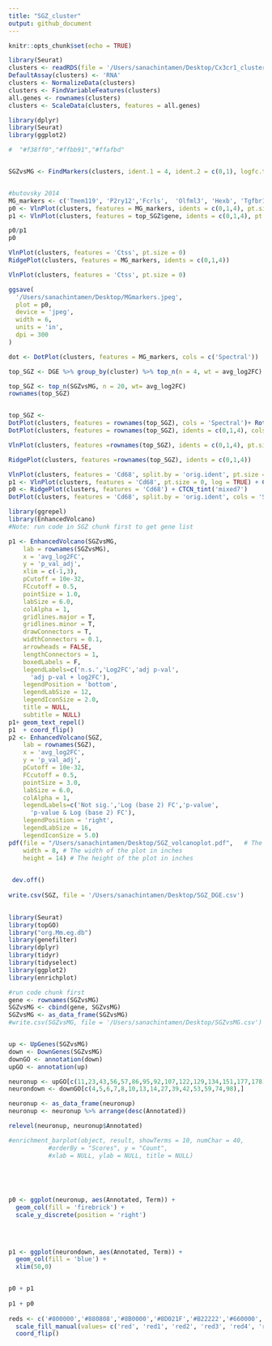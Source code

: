 ```yaml
---
title: "SGZ_cluster"
output: github_document
---
```




```r
knitr::opts_chunk$set(echo = TRUE)
```



```r
library(Seurat)
clusters <- readRDS(file = '/Users/sanachintamen/Desktop/Cx3cr1_clusters.Rds', refhook = NULL)
DefaultAssay(clusters) <- 'RNA'
clusters <- NormalizeData(clusters)
clusters <- FindVariableFeatures(clusters)
all.genes <- rownames(clusters)
clusters <- ScaleData(clusters, features = all.genes)
```




```r
library(dplyr)
library(Seurat)
library(ggplot2)

#  "#f38ff0","#ffbb91","#ffafbd"


SGZvsMG <- FindMarkers(clusters, ident.1 = 4, ident.2 = c(0,1), logfc.threshold = 0.25)


#butovsky 2014
MG_markers <- c('Tmem119', 'P2ry12','Fcrls',  'Olfml3', 'Hexb', 'Tgfbr1', 'Gpr34', 'Sall1', 'Mertk', 'P2ry13', 'Csf1r', 'pros1', 'Gas6','C1qa', 'C1qb','Cd34')
p0 <- VlnPlot(clusters, features = MG_markers, idents = c(0,1,4), pt.size = 0, ncol = 5, cols = c("#f38ff0","#ffbb91","#ffafbd"))
p1 <- VlnPlot(clusters, features = top_SGZ$gene, idents = c(0,1,4), pt.size = 0, ncol = 5)

p0/p1
p0

VlnPlot(clusters, features = 'Ctss', pt.size = 0)
RidgePlot(clusters, features = MG_markers, idents = c(0,1,4))

VlnPlot(clusters, features = 'Ctss', pt.size = 0)

ggsave(
  '/Users/sanachintamen/Desktop/MGmarkers.jpeg',
  plot = p0,
  device = 'jpeg',
  width = 6,
  units = 'in',
  dpi = 300
)

dot <- DotPlot(clusters, features = MG_markers, cols = c('Spectral'))

top_SGZ <- DGE %>% group_by(cluster) %>% top_n(n = 4, wt = avg_log2FC)

top_SGZ <- top_n(SGZvsMG, n = 20, wt= avg_log2FC)
rownames(top_SGZ)


top_SGZ <- 
DotPlot(clusters, features = rownames(top_SGZ), cols = 'Spectral')+ RotatedAxis() + labs(y="Cluster ID", x = "Gene")
DotPlot(clusters, features = rownames(top_SGZ), idents = c(0,1,4), cols = 'Spectral')+ RotatedAxis() + labs(y="Cluster ID", x = "Gene")

VlnPlot(clusters, features =rownames(top_SGZ), idents = c(0,1,4), pt.size = 0)

RidgePlot(clusters, features =rownames(top_SGZ), idents = c(0,1,4))

VlnPlot(clusters, features = 'Cd68', split.by = 'orig.ident', pt.size = 0)
p1 <- VlnPlot(clusters, features = 'Cd68', pt.size = 0, log = TRUE) + CTCN_tint('mixed7') + NoLegend()
p0 <- RidgePlot(clusters, features = 'Cd68') + CTCN_tint('mixed7')
DotPlot(clusters, features = 'Cd68', split.by = 'orig.ident', cols = 'Spectral')

```

```r
library(ggrepel)
library(EnhancedVolcano)
#Note: run code in SGZ chunk first to get gene list

p1 <- EnhancedVolcano(SGZvsMG,
    lab = rownames(SGZvsMG),
    x = 'avg_log2FC',
    y = 'p_val_adj',
    xlim = c(-1,3),
    pCutoff = 10e-32,
    FCcutoff = 0.5,
    pointSize = 1.0,
    labSize = 6.0,
    colAlpha = 1,
    gridlines.major = T,
    gridlines.minor = T,
    drawConnectors = T,
    widthConnectors = 0.1,
    arrowheads = FALSE,
    lengthConnectors = 1,
    boxedLabels = F,
    legendLabels=c('n.s.','Log2FC','adj p-val',
      'adj p-val + log2FC'),
    legendPosition = 'bottom',
    legendLabSize = 12,
    legendIconSize = 2.0,
    title = NULL,
    subtitle = NULL)
p1+ geom_text_repel()
p1  + coord_flip()
p2 <- EnhancedVolcano(SGZ,
    lab = rownames(SGZ),
    x = 'avg_log2FC',
    y = 'p_val_adj',
    pCutoff = 10e-32,
    FCcutoff = 0.5,
    pointSize = 3.0,
    labSize = 6.0,
    colAlpha = 1,
    legendLabels=c('Not sig.','Log (base 2) FC','p-value',
      'p-value & Log (base 2) FC'),
    legendPosition = 'right',
    legendLabSize = 16,
    legendIconSize = 5.0)
pdf(file = "/Users/sanachintamen/Desktop/SGZ_volcanoplot.pdf",   # The directory you want to save the file in
    width = 8, # The width of the plot in inches
    height = 14) # The height of the plot in inches

 
 dev.off()
 
write.csv(SGZ, file = '/Users/sanachintamen/Desktop/SGZ_DGE.csv')
 
```

```r
library(Seurat)
library(topGO)
library("org.Mm.eg.db")
library(genefilter)
library(dplyr)
library(tidyr)
library(tidyselect)
library(ggplot2)
library(enrichplot)

#run code chunk first
gene <- rownames(SGZvsMG)
SGZvsMG <- cbind(gene, SGZvsMG)
SGZvsMG <- as_data_frame(SGZvsMG)
#write.csv(SGZvsMG, file = '/Users/sanachintamen/Desktop/SGZvsMG.csv')


up <- UpGenes(SGZvsMG)
down <- DownGenes(SGZvsMG)
downGO <- annotation(down)
upGO <- annotation(up)


```

```r
neuronup <- upGO[c(11,23,43,56,57,86,95,92,107,122,129,134,151,177,178),]
neurondown <- downGO[c(4,5,6,7,8,10,13,14,27,39,42,53,59,74,98),]

neuronup <- as_data_frame(neuronup)
neuronup <- neuronup %>% arrange(desc(Annotated))

relevel(neuronup, neuronup$Annotated)

#enrichment_barplot(object, result, showTerms = 10, numChar = 40, 
		   #orderBy = "Scores", y = "Count", 
		   #xlab = NULL, ylab = NULL, title = NULL)


  
 
 
p0 <- ggplot(neuronup, aes(Annotated, Term)) +
  geom_col(fill = 'firebrick') +
  scale_y_discrete(position = 'right') 
  
    


p1 <- ggplot(neurondown, aes(Annotated, Term)) +
  geom_col(fill = 'blue') +
  xlim(50,0)


p0 + p1
    
p1 + p0  
  
reds <- c('#800000','#880808','#8B0000','#8D021F','#B22222','#660000','#990000','#960018','C21807', '#CC0000','#DC143C','#FF0000','#FF3333','#FF4500')
  scale_fill_manual(values= c('red', 'red1', 'red2', 'red3', 'red4', 'rosybrown', 'firebrick1', 'firebrick2', 'firebrick3', 'firebrick4', 'tomato', 'tomato1', 'tomato2'))+
  coord_flip() 



```